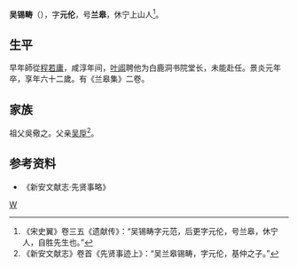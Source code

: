{{Otheruses|other=名为吴兰皋的其他人物|吴兰皋}}

'''吴锡畴'''（{{bd|?||?||}}），字'''元伦'''，号'''兰皋'''，休宁上山人<ref>《宋史翼》卷三五《遗献传》：“吴锡畴字元范，后更字元伦，号兰皋，休宁人，自胜先生也。”</ref>。

== 生平 ==
早年師從[[程若庸|程若庸]]，咸淳年间，[[叶阊|叶阊]]聘他为白鹿洞书院堂长，未能赴任。景炎元年卒，享年六十二歲。有《兰皋集》二卷。

== 家族 ==
祖父吳儆之。父亲[[吴垕|吴垕]]<ref>《新安文献志》卷首《先贤事迹上》：“吴兰皋锡畴，字元伦，基仲之子。”</ref>。

== 参考资料 ==
{{reflist|2}}
*《新安文献志·先贤事略》

{{Authority control}}
{{DEFAULTSORT:}}
[[Category:宋朝政治人物|W]]
